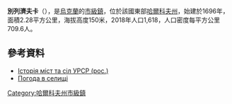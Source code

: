 {{no footnotes|time=2015-09-16T01:03:37+00:00}}
{{Infobox settlement
|official_name            = 別列濟夫卡
|native_name = 
|settlement_type          ={{UKR}}[[市級鎮|市級鎮]]
|image_skyline            = 
|imagesize                = 
|image_map                = Berezivka smt gerb.png
|mapsize                  = 
|pushpin_map  = 
|pushpin_label = 
|pushpin_label_position   = 
|pushpin_map_caption      = 
|subdivision_type         = [[世界政區索引|國家]]
|subdivision_type1        = [[烏克蘭行政區劃|州]]
|subdivision_type2        = [[區_(烏克蘭)|區]]
|subdivision_name         = [[烏克蘭|烏克蘭]]
|subdivision_name1        = [[哈爾科夫州|哈爾科夫州]]
|subdivision_name2        = [[哈爾科夫區|哈爾科夫區]]
| established_title       = 始建
| established_date        = 1696年
| established_title1      = 設置[[市級鎮|市級鎮]]
| established_date1       = 1938年
|elevation_ft             = 492
|elevation_m              = 150
|timezone                 = [[EET|EET]]
|area_total_km2           = 
|area_land_km2            = 2.28
|area_water_km2           = 
|area_total_sq_mi         = 
|area_land_sq_mi          = 
|area_water_sq_mi         = 
|population_as_of         = [[2018|2018]]
|population_footnotes     = 
|population_total         = 1,618
|population_density_km2   = 709.6
|population_density_sq_mi = auto
|utc_offset               = +2
|coordinates              = {{coord|49|54|20|N|36|3|44|E|scale:30000_region:UA|display=inline,title}}
| coor_pinpoint           = 
| coordinates_footnotes   = 
|timezone_DST             = [[EEST|EEST]]
|utc_offset_DST           = +3
|postal_code_type         = [[郵政編碼|郵政編碼]]
|postal_code              = 62457 
|area_code                = +380 57
|blank_name = [[車牌號碼|車牌號碼]]
|blank_info = AX，KX/21
|blank1_name = [[地名信息系统|KOATUU]]
|blank1_info = 6325155800
|population_density_rank= }}

'''別列濟夫卡'''（{{lang-uk|Березівка}}），是[[烏克蘭|烏克蘭]]的[[市級鎮|市級鎮]]，位於該國東部[[哈爾科夫州|哈爾科夫州]]，始建於1696年，面積2.28平方公里，海拔高度150米，2018年人口1,618，人口密度每平方公里709.6人。

==參考資料==
* [https://web.archive.org/web/20110513111619/http://www.igsu.org.ua/Harkovskja.obl/Harxkovskij.rajon/Berezovka.html Історія міст та сіл УРСР (рос.)]
* [http://weather.in.ua/ua/har'kovskaja/983 Погода в селищі]{{Wayback|url=http://weather.in.ua/ua/har%27kovskaja/983 |date=20160305073837 }}

{{DEFAULTSORT:Березівка}}
[[Category:哈爾科夫州市級鎮|Category:哈爾科夫州市級鎮]]


{{Kharkiv-geo-stub}}